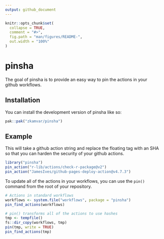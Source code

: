 ```yaml
---
output: github_document
---
```


<!-- README.md is generated from README.Rmd. Please edit that file -->

```r
knitr::opts_chunk$set(
  collapse = TRUE,
  comment = "#>",
  fig.path = "man/figures/README-",
  out.width = "100%"
)
```

# pinsha

<!-- badges: start -->
<!-- badges: end -->

The goal of pinsha is to provide an easy way to pin the actions in your github
workflows. 

## Installation

You can install the development version of pinsha like so:

``` r
pak::pak("zkamvar/pinsha")
```

## Example

This will take a github action string and replace the floating tag with an SHA
so that you can harden the security of your github actions.

```r
library("pinsha")
pin_action("r-lib/actions/check-r-package@v2")
pin_action("JamesIves/github-pages-deploy-action@v4.7.3")
```

To update all of the actions in your workflows, you can use the `pin()` command
from the root of your repository.

```r
# Actions in standard workflows
workflows <- system.file("workflows", package = "pinsha")
pin_find_actions(workflows)

# pin() transforms all of the actions to use hashes
tmp <- tempfile()
fs::dir_copy(workflows, tmp)
pin(tmp, write = TRUE)
pin_find_actions(tmp)
```

